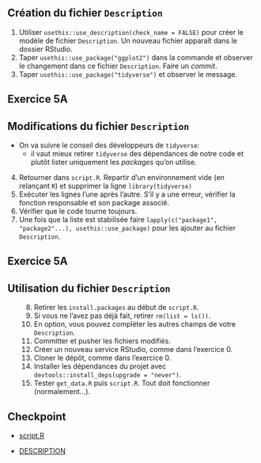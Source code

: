 :::{.callout-tip collapse="true" icon=false}
## Création du fichier `Description`

:::{.incremental}
1. Utiliser `usethis::use_description(check_name = FALSE)` pour créer le modèle de fichier `Description`. Un nouveau fichier apparaît dans le dossier RStudio.
2. Taper `usethis::use_package("ggplot2")` dans la commande et observer le changement dans ce fichier `Description`. Faire un _commit_.
3. Taper `usethis::use_package("tidyverse")` et observer le message.
:::

:::

## Exercice 5A



:::{.callout-tip collapse="true" icon=false}
## Modifications du fichier `Description`

- On va suivre le conseil des développeurs de `tidyverse`:
    + il vaut mieux retirer `tidyverse` des dépendances de notre code et plutôt lister uniquement les _packages_ qu'on utilise.

:::{.incremental}
4. Retourner dans `script.R`. Repartir d'un environnement vide (en relançant `R`) et supprimer la ligne `library(tidyverse)`
5. Exécuter les lignes l'une après l'autre. S'il y a une erreur, vérifier la fonction responsable et son package associé.
6. Vérifier que le code tourne toujours.
7. Une fois que la liste est stabilisée faire `lapply(c("package1", "package2"...), usethis::use_package)` pour les ajouter au fichier `Description`.
:::

:::

## Exercice 5A

:::{.callout-tip collapse="true" icon=false}
## Utilisation du fichier `Description`

:::{.incremental style="margin-left: 30px;"}
8. Retirer les `install.packages` au début de `script.R`.
9. Si vous ne l'avez pas déjà fait, retirer `rm(list = ls())`.
10. En option, vous pouvez compléter les autres champs de votre `Description`.
11. Committer et pusher les fichiers modifiés.
12. Créer un nouveau service RStudio, comme dans l'exercice 0.
13. Cloner le dépôt, comme dans l'exercice 0.
14. Installer les dépendances du projet avec `devtools::install_deps(upgrade = "never")`.
15. Tester `get_data.R` puis `script.R`. Tout doit fonctionner (normalement...).
:::
  
:::

## Checkpoint

- [script.R](https://raw.githubusercontent.com/InseeFrLab/formation-bonnes-pratiques-R/main/R/checkpoints/application5a/script.R)

- [DESCRIPTION](https://raw.githubusercontent.com/InseeFrLab/formation-bonnes-pratiques-R/main/R/checkpoints/application5a/DESCRIPTION)
